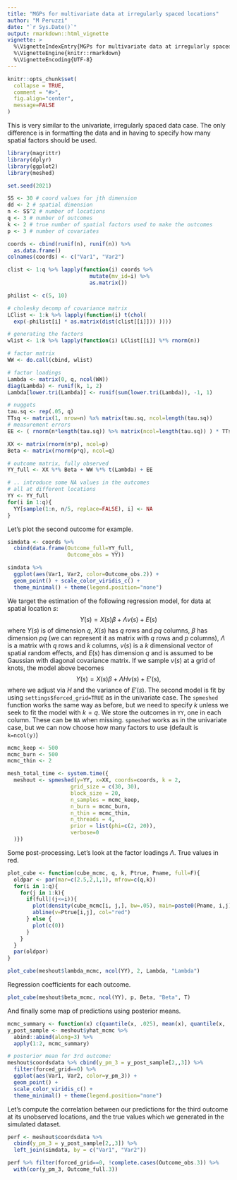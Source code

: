 ```yaml
---
title: "MGPs for multivariate data at irregularly spaced locations"
author: "M Peruzzi"
date: "`r Sys.Date()`"
output: rmarkdown::html_vignette
vignette: >
  %\VignetteIndexEntry{MGPs for multivariate data at irregularly spaced locations}
  %\VignetteEngine{knitr::rmarkdown}
  %\VignetteEncoding{UTF-8}
---
```


```r
knitr::opts_chunk$set(
  collapse = TRUE,
  comment = "#>",
  fig.align="center",
  message=FALSE
)
```

This is very similar to the univariate, irregularly spaced data case. The only difference is in formatting the data and in having to specify how many spatial factors should be used.

```r
library(magrittr)
library(dplyr)
library(ggplot2)
library(meshed)

set.seed(2021)

SS <- 30 # coord values for jth dimension 
dd <- 2 # spatial dimension
n <- SS^2 # number of locations
q <- 3 # number of outcomes
k <- 2 # true number of spatial factors used to make the outcomes
p <- 3 # number of covariates

coords <- cbind(runif(n), runif(n)) %>% 
  as.data.frame() 
colnames(coords) <- c("Var1", "Var2")

clist <- 1:q %>% lapply(function(i) coords %>% 
                          mutate(mv_id=i) %>% 
                          as.matrix()) 

philist <- c(5, 10)

# cholesky decomp of covariance matrix
LClist <- 1:k %>% lapply(function(i) t(chol(
  exp(-philist[i] * as.matrix(dist(clist[[i]])) ))))

# generating the factors
wlist <- 1:k %>% lapply(function(i) LClist[[i]] %*% rnorm(n))

# factor matrix
WW <- do.call(cbind, wlist)

# factor loadings
Lambda <- matrix(0, q, ncol(WW))
diag(Lambda) <- runif(k, 1, 2)
Lambda[lower.tri(Lambda)] <- runif(sum(lower.tri(Lambda)), -1, 1)

# nuggets
tau.sq <- rep(.05, q)
TTsq <- matrix(1, nrow=n) %x% matrix(tau.sq, ncol=length(tau.sq))
# measurement errors
EE <- ( rnorm(n*length(tau.sq)) %>% matrix(ncol=length(tau.sq)) ) * TTsq^.5

XX <- matrix(rnorm(n*p), ncol=p)
Beta <- matrix(rnorm(p*q), ncol=q)

# outcome matrix, fully observed
YY_full <- XX %*% Beta + WW %*% t(Lambda) + EE

# .. introduce some NA values in the outcomes
# all at different locations
YY <- YY_full
for(i in 1:q){
  YY[sample(1:n, n/5, replace=FALSE), i] <- NA
}
```
Let's plot the second outcome for example.
```r
simdata <- coords %>%
  cbind(data.frame(Outcome_full=YY_full, 
                   Outcome_obs = YY)) 

simdata %>%
  ggplot(aes(Var1, Var2, color=Outcome_obs.2)) + 
  geom_point() + scale_color_viridis_c() +
  theme_minimal() + theme(legend.position="none")
```
We target the estimation of the following regression model, for data at spatial location $s$:
$$ Y(s) = X(s)\beta + \Lambda v(s) + E(s) $$
where $Y(s)$ is of dimension $q$, $X(s)$ has $q$ rows and $pq$ columns, $\beta$ has dimension $pq$ (we can represent it as matrix with $q$ rows and $p$ columns), $\Lambda$ is a matrix with $q$ rows and $k$ columns, $v(s)$ is a $k$ dimensional vector of spatial random effects, and $E(s)$ has dimension $q$ and is assumed to be Gaussian with diagonal covariance matrix. If we sample $v(s)$ at a grid of knots, the model above becomes 
$$ Y(s) = X(s)\beta + \Lambda H v(s) + E'(s), $$
where we adjust via $H$ and the variance of $E'(s)$. The second model is fit by using `settings$forced_grid=TRUE` as in the univariate case. 
The `spmeshed` function works the same way as before, but we need to specify $k$ unless we seek to fit the model with $k=q$.
We store the outcomes in `YY`, one in each column. These can be `NA` when missing. `spmeshed` works as in the univariate case, but we can now choose how many factors to use (default is `k=ncol(y)`)

```r
mcmc_keep <- 500
mcmc_burn <- 500
mcmc_thin <- 2

mesh_total_time <- system.time({
  meshout <- spmeshed(y=YY, x=XX, coords=coords, k = 2,
                    grid_size = c(30, 30),
                    block_size = 20,
                    n_samples = mcmc_keep, 
                    n_burn = mcmc_burn, 
                    n_thin = mcmc_thin, 
                    n_threads = 4,
                    prior = list(phi=c(2, 20)),
                    verbose=0
  )})
```
Some post-processing. Let's look at the factor loadings $\Lambda$. True values in red.

```r
plot_cube <- function(cube_mcmc, q, k, Ptrue, Pname, full=F){
  oldpar <- par(mar=c(2.5,2,1,1), mfrow=c(q,k))
  for(i in 1:q){
    for(j in 1:k){
      if(full|(j<=i)){
        plot(density(cube_mcmc[i, j,], bw=.05), main=paste0(Pname, i,j))
        abline(v=Ptrue[i,j], col="red")
      } else {
        plot(c(0))
      }
    }
  }
  par(oldpar)
}
```

```r
plot_cube(meshout$lambda_mcmc, ncol(YY), 2, Lambda, "Lambda")
```
Regression coefficients for each outcome. 
```r
plot_cube(meshout$beta_mcmc, ncol(YY), p, Beta, "Beta", T)
```

And finally some map of predictions using posterior means.
```r
mcmc_summary <- function(x) c(quantile(x, .025), mean(x), quantile(x, .975))
y_post_sample <- meshout$yhat_mcmc %>% 
  abind::abind(along=3) %>%
  apply(1:2, mcmc_summary)

# posterior mean for 3rd outcome:
meshout$coordsdata %>% cbind(y_pm_3 = y_post_sample[2,,3]) %>%
  filter(forced_grid==0) %>%
  ggplot(aes(Var1, Var2, color=y_pm_3)) +
  geom_point() +
  scale_color_viridis_c() +
  theme_minimal() + theme(legend.position="none")
```


Let's compute the correlation between our predictions for the third outcome at its unobserved locations, and the true values which we generated in the simulated dataset.

```r
perf <- meshout$coordsdata %>% 
  cbind(y_pm_3 = y_post_sample[2,,3]) %>%
  left_join(simdata, by = c("Var1", "Var2"))

perf %>% filter(forced_grid==0, !complete.cases(Outcome_obs.3)) %>% 
  with(cor(y_pm_3, Outcome_full.3))
```


